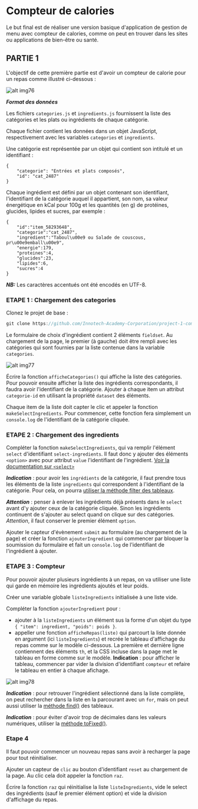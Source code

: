 # Compteur de calories

Le but final est de réaliser une version basique d'application de gestion de menu avec compteur de calories, 
comme on peut en trouver dans les sites ou applications de bien-être ou santé.

## PARTIE 1

L'objectif de cette première partie est d'avoir un compteur de calorie pour un repas comme illustré ci-dessous :

![alt img76](/images/courses/level1/img76.gif)

***Format des données***

Les fichiers ```categories.js``` et ```ingredients.js``` fournissent la liste des catégories et les plats ou ingrédients de chaque catégorie.

Chaque fichier contient les données dans un objet JavaScript, respectivement avec les variables ```categories``` et ```ingredients```.

Une catégorie est représentée par un objet qui contient son intitulé et un identifiant :

```
{
    "categorie": "Entrées et plats composés",
    "id": "cat_2487"
}
```

Chaque ingrédient est défini par un objet contenant son identifiant, 
l'identifiant de la catégorie auquel il appartient, son nom, sa valeur énergétique en kCal pour 100g et 
les quantités (en g) de protéines, glucides, lipides et sucres, par exemple :

```
{
    "id":"item_58293648",
    "categorie":"cat_2487",
    "ingredient":"Taboul\u00e9 ou Salade de couscous, pr\u00e9emball\u00e9",
    "energie":179,
    "proteines":4,
    "glucides":23,
    "lipides":6,
    "sucres":4
}
```
***NB:*** Les caractères accentués ont été encodés en UTF-8.

### ETAPE 1 : Chargement des categories

Clonez le projet de base :
```js
git clone https://github.com/Innotech-Academy-Corporation/project-1-compteur.git
```

Le formulaire de choix d'ingrédient contient 2 éléments ```fieldset```. Au chargement de la page, 
le premier (à gauche) doit être rempli avec les catégories qui sont fournies par la liste contenue dans la variable ```categories```.

![alt img77](/images/courses/level1/img77.png)

Écrire la fonction ```afficheCategories()``` qui affiche la liste des catégories. 
Pour pouvoir ensuite afficher la liste des ingrédients correspondants, il faudra avoir l'identifiant de la catégorie. 
Ajouter à chaque item un attribut ```categorie-id``` en utilisant la propriété ```dataset``` des éléments.

Chaque item de la liste doit capter le clic et appeler la fonction ```makeSelectIngredients```. 
Pour commencer, cette fonction fera simplement un ```console.log``` de l'identifiant de la catégorie cliquée.

### ETAPE 2 : Chargement des ingredients

Compléter la fonction ```makeSelectIngredients```, qui va remplir l'élément ```select``` d'identifiant ```select-ingredients```. 
Il faut donc y ajouter des éléments ```<option>``` avec pour attribut ```value``` l'identifiant de l'ingrédient.
[Voir la documentation sur ```<select>```](https://developer.mozilla.org/fr/docs/Web/HTML/Element/select)

***Indication*** : pour avoir les ```ingrédients``` de la catégorie, il faut prendre tous les éléments de la liste ```ingredients``` 
qui correspondent à l'identifiant de la catégorie. 
Pour cela, on pourra [utiliser la méthode filter des tableaux](https://developer.mozilla.org/fr/docs/Web/JavaScript/Reference/Global_Objects/Array/filter).

***Attention*** : penser à enlever les ingrédients déjà présents dans le ```select``` avant d'y ajouter ceux de la catégorie cliquée. 
Sinon les ingrédients continuent de s'ajouter au select quand on clique sur des catégories. 
*Attention*, il faut conserver le premier élément ```option```.

Ajouter le capteur d'évènement ```submit``` au formulaire (au chargement de la page) et créer la fonction ```ajouterIngredient``` 
qui commencer par bloquer la soumission du formulaire et fait un ```console.log``` de l'identifiant de l'ingrédient à ajouter.

### ETAPE 3 : Compteur

Pour pouvoir ajouter plusieurs ingrédients à un repas, on va utiliser une liste qui garde en mémoire les ingrédients ajoutés et leur poids.

Créer une variable globale ```listeIngredients``` initialisée à une liste vide.

Compléter la fonction ```ajouterIngredient``` pour :

- ajouter à la ```listeIngredients``` un élément sus la forme d'un objet du type ```{ "item": ingredient, "poids": poids }```.
- appeller une fonction ```afficheRepas(liste)``` qui parcourt la liste donnée en argument (ici ```listeIngredients```) 
et recrée le tableau d'affichage du repas comme sur le modèle ci-dessous. La première et dernière ligne contiennent des éléments ```th```, 
et la CSS incluse dans la page met le tableau en forme comme sur le modèle. **Indication** : pour afficher le tableau, 
commencer par vider la division d'identifiant ```compteur``` et refaire le tableau en entier à chaque afichage.

![alt img78](/images/courses/level1/img78.png)

***Indication*** : pour retrouver l'ingrédient sélectionné dans la liste complète, on peut rechercher dans la liste en la parcourant avec un ```for```, 
mais on peut aussi utiliser la [méthode find()](https://developer.mozilla.org/en-US/docs/Web/JavaScript/Reference/Global_Objects/Array/find) des tableaux.

***Indication*** : pour éviter d'avoir trop de décimales dans les valeurs numériques, 
utiliser la [méthode toFixed()](https://developer.mozilla.org/en-US/docs/Web/JavaScript/Reference/Global_Objects/Number/toFixed).

### Etape 4

Il faut pouvoir commencer un nouveau repas sans avoir à recharger la page pour tout réinitialiser.

Ajouter un capteur de ```clic``` au bouton d'identifiant ```reset``` au chargement de la page. Au clic cela doit appeler la fonction ```raz```.

Écrire la fonction ```raz``` qui réinitialise la liste ```listeIngredients```, vide le select des ingrédients (sauf le premier élément option) 
et vide la division d'affichage du repas.